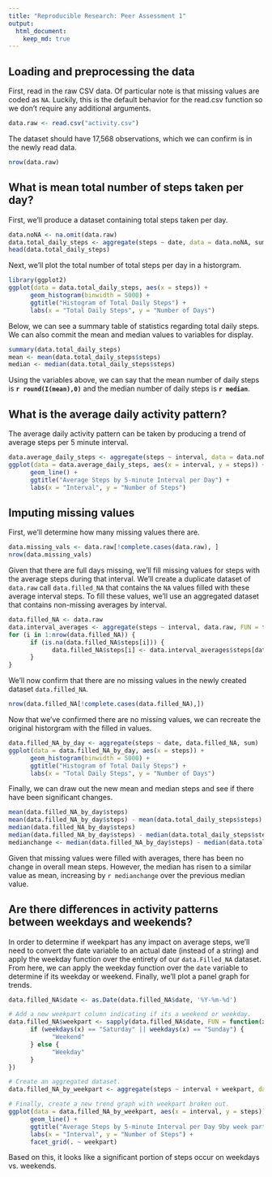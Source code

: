 ```yaml
---
title: "Reproducible Research: Peer Assessment 1"
output: 
  html_document:
    keep_md: true
---
```


## Loading and preprocessing the data

First, read in the raw CSV data. Of particular note is that missing values are coded as `NA`. Luckily, this is the default behavior for the read.csv function so we don't require any additional arguments.

```r
data.raw <- read.csv("activity.csv")
```

The dataset should have 17,568 observations, which we can confirm is in the newly read data.
```r
nrow(data.raw)
```


## What is mean total number of steps taken per day?

First, we'll produce a dataset containing total steps taken per day.
```r
data.noNA <- na.omit(data.raw)
data.total_daily_steps <- aggregate(steps ~ date, data = data.noNA, sum)
head(data.total_daily_steps)
```

Next, we'll plot the total number of total steps per day in a historgram.
```r
library(ggplot2)
ggplot(data = data.total_daily_steps, aes(x = steps)) +
      geom_histogram(binwidth = 5000) +
      ggtitle("Histogram of Total Daily Steps") +
      labs(x = "Total Daily Steps", y = "Number of Days")
```


Below, we can see a summary table of statistics regarding total daily steps. We can also commit the mean and median values to variables for display.
``` r
summary(data.total_daily_steps)
mean <- mean(data.total_daily_steps$steps)
median <- median(data.total_daily_steps$steps)
```

Using the variables above, we can say that the mean number of daily steps is **`r round(I(mean),0)`** and the median number of daily steps is **`r median`**.


## What is the average daily activity pattern?

The average daily activity pattern can be taken by producing a trend of average steps per 5 minute interval.

```r
data.average_daily_steps <- aggregate(steps ~ interval, data = data.noNA, FUN = function(x) {mean(x)})
ggplot(data = data.average_daily_steps, aes(x = interval, y = steps)) +
      geom_line() +
      ggtitle("Average Steps by 5-minute Interval per Day") +
      labs(x = "Interval", y = "Number of Steps")
```

## Imputing missing values

First, we'll determine how many missing values there are.
```r
data.missing_vals <- data.raw[!complete.cases(data.raw), ]
nrow(data.missing_vals)
```

Given that there are full days missing, we'll fill missing values for steps with the average steps during that interval. We'll create a duplicate dataset of `data.raw` call `data.filled_NA` that contains the `NA` values filled with these average interval steps. To fill these values, we'll use an aggregated dataset that contains non-missing averages by interval.
```r
data.filled_NA <- data.raw
data.interval_averages <- aggregate(steps ~ interval, data.raw, FUN = function(x){mean(x, na.rm = T)})
for (i in 1:nrow(data.filled_NA)) {
      if (is.na(data.filled_NA$steps[i])) {
            data.filled_NA$steps[i] <- data.interval_averages$steps[data.interval_averages$interval == data.filled_NA$interval[i]]  
      }
}
```

We'll now confirm that there are no missing values in the newly created dataset `data.filled_NA`.
```r
nrow(data.filled_NA[!complete.cases(data.filled_NA),])
```

Now that we've confirmed there are no missing values, we can recreate the original historgram with the filled in values.
```r
data.filled_NA_by_day <- aggregate(steps ~ date, data.filled_NA, sum)
ggplot(data = data.filled_NA_by_day, aes(x = steps)) +
      geom_histogram(binwidth = 5000) +
      ggtitle("Histogram of Total Daily Steps") +
      labs(x = "Total Daily Steps", y = "Number of Days")
```

Finally, we can draw out the new mean and median steps and see if there have been significant changes.
```r
mean(data.filled_NA_by_day$steps)
mean(data.filled_NA_by_day$steps) - mean(data.total_daily_steps$steps)
median(data.filled_NA_by_day$steps)
median(data.filled_NA_by_day$steps) - median(data.total_daily_steps$steps)
medianchange <- median(data.filled_NA_by_day$steps) - median(data.total_daily_steps$steps)
```

Given that missing values were filled with averages, there has been no change in overall mean steps. However, the median has risen to a similar value as mean, increasing by ```r medianchange``` over the previous median value.

## Are there differences in activity patterns between weekdays and weekends?

In order to determine if weekpart has any impact on average steps, we'll need to convert the date variable to an actual date (instead of a string) and apply the weekday function over the entirety of our `data.Filled_NA` dataset. From here, we can apply the weekday function over the `date` variable to determine if its weekday or weekend. Finally, we'll plot a panel graph for trends.

```r
data.filled_NA$date <- as.Date(data.filled_NA$date, '%Y-%m-%d')

# Add a new weekpart column indicating if its a weekend or weekday.
data.filled_NA$weekpart <- sapply(data.filled_NA$date, FUN = function(x) {
      if (weekdays(x) == "Saturday" || weekdays(x) == "Sunday") {
            "Weekend"
      } else {
            "Weekday"
      }
})

# Create an aggregated dataset.
data.filled_NA_by_weekpart <- aggregate(steps ~ interval + weekpart, data = data.filled_NA, sum)

# Finally, create a new trend graph with weekpart broken out.
ggplot(data = data.filled_NA_by_weekpart, aes(x = interval, y = steps)) +
      geom_line() +
      ggtitle("Average Steps by 5-minute Interval per Day 9by week part)") +
      labs(x = "Interval", y = "Number of Steps") +
      facet_grid(. ~ weekpart)
```

Based on this, it looks like a significant portion of steps occur on weekdays vs. weekends.